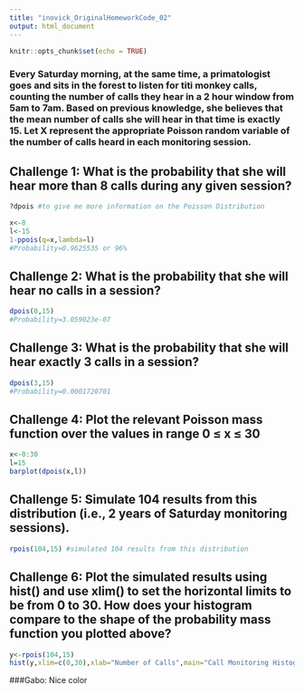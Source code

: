 ```yaml
---
title: "inovick_OriginalHomeworkCode_02"
output: html_document
---
```


```r
knitr::opts_chunk$set(echo = TRUE)
```

### Every Saturday morning, at the same time, a primatologist goes and sits in the forest to listen for titi monkey calls, counting the number of calls they hear in a 2 hour window from 5am to 7am. Based on previous knowledge, she believes that the mean number of calls she will hear in that time is exactly 15. Let X represent the appropriate Poisson random variable of the number of calls heard in each monitoring session.

## Challenge 1: What is the probability that she will hear more than 8 calls during any given session?
```r
?dpois #to give me more information on the Poisson Distribution

x<-8
l<-15
1-ppois(q=x,lambda=l) 
#Probability=0.9625535 or 96%
```

## Challenge 2: What is the probability that she will hear no calls in a session?

```r
dpois(0,15)
#Probability=3.059023e-07
```
## Challenge 3: What is the probability that she will hear exactly 3 calls in a session?
```r
dpois(3,15)
#Probability=0.0001720701
```
## Challenge 4: Plot the relevant Poisson mass function over the values in range 0 ≤ x ≤ 30
```r
x<-0:30
l=15
barplot(dpois(x,l))
```
## Challenge 5: Simulate 104 results from this distribution (i.e., 2 years of Saturday monitoring sessions). 
```r
rpois(104,15) #simulated 104 results from this distribution
```
## Challenge 6: Plot the simulated results using hist() and use xlim() to set the horizontal limits to be from 0 to 30. How does your histogram compare to the shape of the probability mass function you plotted above?
```r
y<-rpois(104,15)
hist(y,xlim=c(0,30),xlab="Number of Calls",main="Call Monitoring Histogram",breaks=30,col="chartreuse")
```
###Gabo: Nice color
